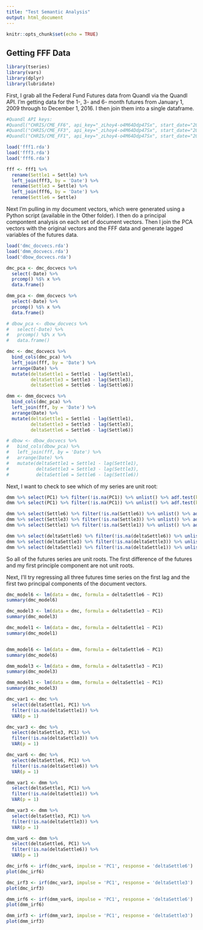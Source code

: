 ```yaml
---
title: "Test Semantic Analysis"
output: html_document
---
```


```r
knitr::opts_chunk$set(echo = TRUE)
```

## Getting FFF Data

```r
library(tseries)
library(vars)
library(dplyr)
library(lubridate)
```

First, I grab all the Federal Fund Futures data from Quandl via the Quandl API. I'm getting data for the 1-, 3- and 6- month futures from January 1, 2009 through to December 1, 2016. I then join them into a single dataframe.

```r
#Quandl API keys:
#Quandl("CHRIS/CME_FF6", api_key="_zLhoy4-o4M64Ddp47Sx", start_date="2009-01-01")
#Quandl("CHRIS/CME_FF3", api_key="_zLhoy4-o4M64Ddp47Sx", start_date="2009-01-01")
#Quandl("CHRIS/CME_FF1", api_key="_zLhoy4-o4M64Ddp47Sx", start_date="2009-01-01")

load('fff1.rda')
load('fff3.rda')
load('fff6.rda')

fff <- fff1 %>%
  rename(Settle1 = Settle) %>%
  left_join(fff3, by = 'Date') %>%
  rename(Settle3 = Settle) %>%
  left_join(fff6, by = 'Date') %>%
  rename(Settle6 = Settle)
```

Next I'm pulling in my document vectors, which were generated using a Python script (available in the Other folder). I then do a principal compontent analysis on each set of document vectors. Then I join the PCA vectors with the original vectors and the FFF data and generate lagged variables of the futures data.
```r
load('dmc_docvecs.rda')
load('dmm_docvecs.rda')
load('dbow_docvecs.rda')

dmc_pca <- dmc_docvecs %>%
  select(-Date) %>%
  prcomp() %$% x %>%
  data.frame()

dmm_pca <- dmm_docvecs %>%
  select(-Date) %>%
  prcomp() %$% x %>%
  data.frame()

# dbow_pca <- dbow_docvecs %>%
#   select(-Date) %>%
#   prcomp() %$% x %>%
#   data.frame()

dmc <- dmc_docvecs %>%
  bind_cols(dmc_pca) %>%
  left_join(fff, by = 'Date') %>%
  arrange(Date) %>%
  mutate(deltaSettle1 = Settle1 - lag(Settle1),
         deltaSettle3 = Settle3 - lag(Settle3),
         deltaSettle6 = Settle6 - lag(Settle6))

dmm <- dmm_docvecs %>%
  bind_cols(dmc_pca) %>%
  left_join(fff, by = 'Date') %>%
  arrange(Date) %>%
  mutate(deltaSettle1 = Settle1 - lag(Settle1),
         deltaSettle3 = Settle3 - lag(Settle3),
         deltaSettle6 = Settle6 - lag(Settle6))

# dbow <- dbow_docvecs %>%
#   bind_cols(dbow_pca) %>%
#   left_join(fff, by = 'Date') %>%
#   arrange(Date) %>%
#   mutate(deltaSettle1 = Settle1 - lag(Settle1),
#          deltaSettle3 = Settle3 - lag(Settle3),
#          deltaSettle6 = Settle6 - lag(Settle6))

```
Next, I want to check to see which of my series are unit root:

```r

dmm %>% select(PC1) %>% filter(!is.na(PC1)) %>% unlist() %>% adf.test(k = 1)
dmm %>% select(PC1) %>% filter(!is.na(PC1)) %>% unlist() %>% adf.test(k = 1)

dmm %>% select(Settle6) %>% filter(!is.na(Settle6)) %>% unlist() %>% adf.test(k = 1)
dmm %>% select(Settle3) %>% filter(!is.na(Settle3)) %>% unlist() %>% adf.test(k = 1)
dmm %>% select(Settle1) %>% filter(!is.na(Settle1)) %>% unlist() %>% adf.test(k = 1)

dmm %>% select(deltaSettle6) %>% filter(!is.na(deltaSettle6)) %>% unlist() %>% adf.test(k = 1)
dmm %>% select(deltaSettle3) %>% filter(!is.na(deltaSettle3)) %>% unlist() %>% adf.test(k = 1)
dmm %>% select(deltaSettle1) %>% filter(!is.na(deltaSettle1)) %>% unlist() %>% adf.test(k = 1)

```

So all of the futures series are unit roots. The first difference of the futures and my first principle component are not unit roots.

Next, I'll try regressing all three futures time series on the first lag and the first two principal components of the document vectors.

```r

dmc_model6 <- lm(data = dmc, formula = deltaSettle6 ~ PC1)
summary(dmc_model6)

dmc_model3 <- lm(data = dmc, formula = deltaSettle3 ~ PC1)
summary(dmc_model3)

dmc_model1 <- lm(data = dmc, formula = deltaSettle1 ~ PC1)
summary(dmc_model1)


dmm_model6 <- lm(data = dmm, formula = deltaSettle6 ~ PC1)
summary(dmc_model6)

dmm_model3 <- lm(data = dmm, formula = deltaSettle3 ~ PC1)
summary(dmc_model3)

dmm_model1 <- lm(data = dmm, formula = deltaSettle1 ~ PC1)
summary(dmc_model3)

```

```r

dmc_var1 <- dmc %>%
  select(deltaSettle1, PC1) %>%
  filter(!is.na(deltaSettle1)) %>%
  VAR(p = 1)

dmc_var3 <- dmc %>%
  select(deltaSettle3, PC1) %>%
  filter(!is.na(deltaSettle3)) %>%
  VAR(p = 1)

dmc_var6 <- dmc %>%
  select(deltaSettle6, PC1) %>%
  filter(!is.na(deltaSettle6)) %>%
  VAR(p = 1)

dmm_var1 <- dmm %>%
  select(deltaSettle1, PC1) %>%
  filter(!is.na(deltaSettle1)) %>%
  VAR(p = 1)

dmm_var3 <- dmm %>%
  select(deltaSettle3, PC1) %>%
  filter(!is.na(deltaSettle3)) %>%
  VAR(p = 1)

dmm_var6 <- dmm %>%
  select(deltaSettle6, PC1) %>%
  filter(!is.na(deltaSettle6)) %>%
  VAR(p = 1)

dmc_irf6 <- irf(dmc_var6, impulse = 'PC1', response = 'deltaSettle6')
plot(dmc_irf6)

dmc_irf3 <- irf(dmc_var3, impulse = 'PC1', response = 'deltaSettle3')
plot(dmc_irf3)

dmm_irf6 <- irf(dmm_var6, impulse = 'PC1', response = 'deltaSettle6')
plot(dmm_irf6)

dmm_irf3 <- irf(dmm_var3, impulse = 'PC1', response = 'deltaSettle3')
plot(dmm_irf3)


```

